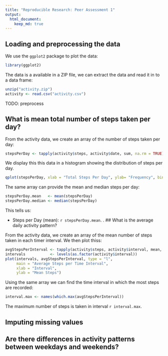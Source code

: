 ```yaml
---
title: "Reproducible Research: Peer Assessment 1"
output: 
  html_document:
    keep_md: true
---
```



## Loading and preprocessing the data
We use the ```ggplot2``` package to plot the data:
```r
library(ggplot2)
```

The data is a available in a ZIP file, we can extract the data and read it in to a data frame:
```r
unzip("activity.zip")
activity <- read.csv("activity.csv")
```

TODO: preprocess

## What is mean total number of steps taken per day?

From the activity data, we create an array of the number of steps taken per day:
```r
stepsPerDay <- tapply(activity$steps, activity$date, sum, na.rm = TRUE)
```

We display this this data in a histogram showing the distribution of steps per day.
```r
qplot(stepsPerDay, xlab = "Total Steps Per Day", ylab= "Frequency", bins = 50)
```

The same array can provide the mean and median steps per day:
```r
stepsPerDay.mean   <- mean(stepsPerDay)
stepsPerDay.median <- median(stepsPerDay)
```

This tells us:

- Steps per Day (mean): `r stepsPerDay.mean`.
.
## What is the average daily activity pattern?

From the activity data, we create an array of the mean number of steps taken in each timer interval. 
We then plot thiss:
```r
avgStepsPerInterval <- tapply(activity$steps, activity$interval, mean, na.rm = TRUE)
intervals           <- levels(as.factor(activity$interval))
plot(intervals, avgStepsPerInterval, type = "l", 
     main = "Average Steps per Time Interval", 
     xlab = "Interval", 
     ylab = "Mean Steps")
```

Using the same array we can find the time interval in which the most steps are recorded:
```r
interval.max <- names(which.max(avgStepsPerInterval))
```
The maximum number of steps is taken in interval `r interval.max`.

## Imputing missing values



## Are there differences in activity patterns between weekdays and weekends?
